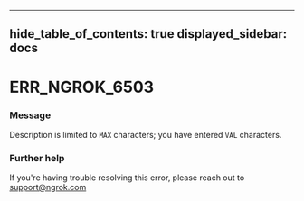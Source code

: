 

---
hide_table_of_contents: true
displayed_sidebar: docs
---


# ERR_NGROK_6503

### Message
Description is limited to `MAX` characters; you have entered `VAL` characters.

<ErrorDetails />



### Further help
If you're having trouble resolving this error, please reach out to [support@ngrok.com](mailto:support@ngrok.com?subject=Help%20with%20ERR_NGROK_6503)

